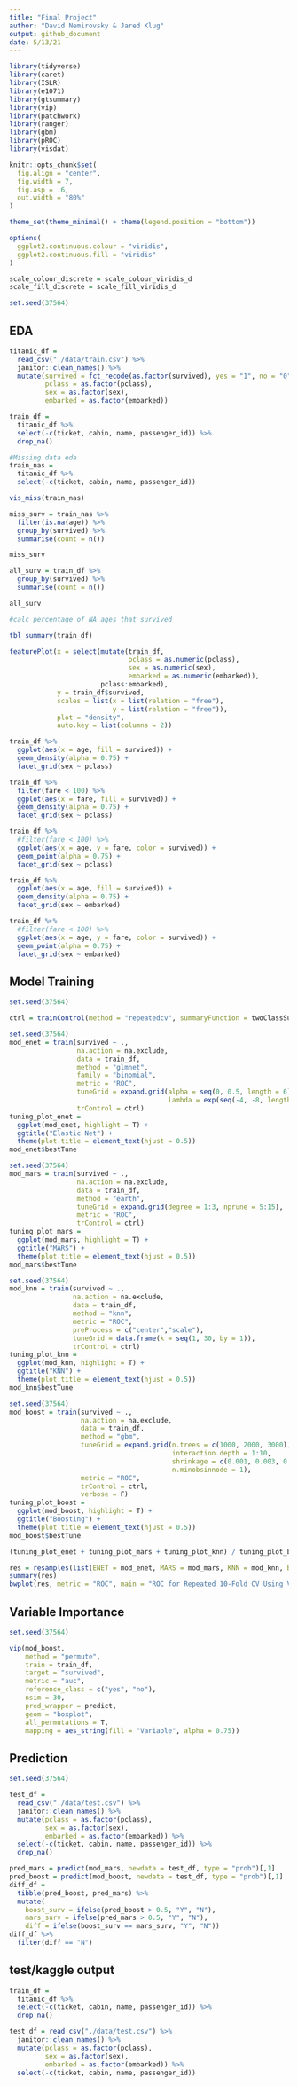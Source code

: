 ```yaml
---
title: "Final Project"
author: "David Nemirovsky & Jared Klug"
output: github_document
date: 5/13/21
--- 
```


```r
library(tidyverse)
library(caret)
library(ISLR)
library(e1071)
library(gtsummary)
library(vip)
library(patchwork)
library(ranger)
library(gbm)
library(pROC)
library(visdat)

knitr::opts_chunk$set(
  fig.align = "center",
  fig.width = 7,
  fig.asp = .6,
  out.width = "80%"
)

theme_set(theme_minimal() + theme(legend.position = "bottom"))

options(
  ggplot2.continuous.colour = "viridis",
  ggplot2.continuous.fill = "viridis"
)

scale_colour_discrete = scale_colour_viridis_d
scale_fill_discrete = scale_fill_viridis_d

set.seed(37564)
```

## **EDA**

```r
titanic_df = 
  read_csv("./data/train.csv") %>% 
  janitor::clean_names() %>% 
  mutate(survived = fct_recode(as.factor(survived), yes = "1", no = "0"), 
         pclass = as.factor(pclass), 
         sex = as.factor(sex), 
         embarked = as.factor(embarked))

train_df = 
  titanic_df %>% 
  select(-c(ticket, cabin, name, passenger_id)) %>% 
  drop_na()

#Missing data eda
train_nas = 
  titanic_df %>% 
  select(-c(ticket, cabin, name, passenger_id))

vis_miss(train_nas)

miss_surv = train_nas %>% 
  filter(is.na(age)) %>% 
  group_by(survived) %>% 
  summarise(count = n())

miss_surv

all_surv = train_df %>% 
  group_by(survived) %>% 
  summarise(count = n())

all_surv 

#calc percentage of NA ages that survived

tbl_summary(train_df)

featurePlot(x = select(mutate(train_df, 
                              pclass = as.numeric(pclass), 
                              sex = as.numeric(sex),
                              embarked = as.numeric(embarked)),
                       pclass:embarked), 
            y = train_df$survived,
            scales = list(x = list(relation = "free"), 
                          y = list(relation = "free")),
            plot = "density", 
            auto.key = list(columns = 2))

train_df %>% 
  ggplot(aes(x = age, fill = survived)) +
  geom_density(alpha = 0.75) + 
  facet_grid(sex ~ pclass)

train_df %>% 
  filter(fare < 100) %>% 
  ggplot(aes(x = fare, fill = survived)) +
  geom_density(alpha = 0.75) + 
  facet_grid(sex ~ pclass)

train_df %>% 
  #filter(fare < 100) %>% 
  ggplot(aes(x = age, y = fare, color = survived)) +
  geom_point(alpha = 0.75) + 
  facet_grid(sex ~ pclass)

train_df %>% 
  ggplot(aes(x = age, fill = survived)) + 
  geom_density(alpha = 0.75) + 
  facet_grid(sex ~ embarked)

train_df %>% 
  #filter(fare < 100) %>% 
  ggplot(aes(x = age, y = fare, color = survived)) +
  geom_point(alpha = 0.75) + 
  facet_grid(sex ~ embarked)
```

## **Model Training**

```r
set.seed(37564)

ctrl = trainControl(method = "repeatedcv", summaryFunction = twoClassSummary, classProbs = T, number = 10, repeats = 5)

set.seed(37564)
mod_enet = train(survived ~ .,
                 na.action = na.exclude, 
                 data = train_df, 
                 method = "glmnet", 
                 family = "binomial", 
                 metric = "ROC", 
                 tuneGrid = expand.grid(alpha = seq(0, 0.5, length = 6), 
                                        lambda = exp(seq(-4, -8, length = 50))),
                 trControl = ctrl)
tuning_plot_enet = 
  ggplot(mod_enet, highlight = T) + 
  ggtitle("Elastic Net") +
  theme(plot.title = element_text(hjust = 0.5))
mod_enet$bestTune

set.seed(37564)
mod_mars = train(survived ~ ., 
                 na.action = na.exclude, 
                 data = train_df, 
                 method = "earth",
                 tuneGrid = expand.grid(degree = 1:3, nprune = 5:15), 
                 metric = "ROC", 
                 trControl = ctrl)
tuning_plot_mars = 
  ggplot(mod_mars, highlight = T) + 
  ggtitle("MARS") +
  theme(plot.title = element_text(hjust = 0.5))
mod_mars$bestTune

set.seed(37564)
mod_knn = train(survived ~ .,
                na.action = na.exclude, 
                data = train_df, 
                method = "knn",
                metric = "ROC", 
                preProcess = c("center","scale"),
                tuneGrid = data.frame(k = seq(1, 30, by = 1)), 
                trControl = ctrl)
tuning_plot_knn = 
  ggplot(mod_knn, highlight = T) + 
  ggtitle("KNN") +
  theme(plot.title = element_text(hjust = 0.5))
mod_knn$bestTune

set.seed(37564)
mod_boost = train(survived ~ .,
                  na.action = na.exclude,
                  data = train_df,
                  method = "gbm",
                  tuneGrid = expand.grid(n.trees = c(1000, 2000, 3000),
                                         interaction.depth = 1:10,
                                         shrinkage = c(0.001, 0.003, 0.005), 
                                         n.minobsinnode = 1),
                  metric = "ROC",
                  trControl = ctrl,
                  verbose = F)
tuning_plot_boost = 
  ggplot(mod_boost, highlight = T) + 
  ggtitle("Boosting") +
  theme(plot.title = element_text(hjust = 0.5))
mod_boost$bestTune

(tuning_plot_enet + tuning_plot_mars + tuning_plot_knn) / tuning_plot_boost

res = resamples(list(ENET = mod_enet, MARS = mod_mars, KNN = mod_knn, BOOST = mod_boost))
summary(res)
bwplot(res, metric = "ROC", main = "ROC for Repeated 10-Fold CV Using Various Models")
```

## **Variable Importance**

```r
set.seed(37564)

vip(mod_boost, 
    method = "permute", 
    train = train_df,
    target = "survived",
    metric = "auc",
    reference_class = c("yes", "no"),
    nsim = 30,
    pred_wrapper = predict,
    geom = "boxplot", 
    all_permutations = T,
    mapping = aes_string(fill = "Variable", alpha = 0.75))
```

## Prediction

```r
set.seed(37564)

test_df = 
  read_csv("./data/test.csv") %>% 
  janitor::clean_names() %>% 
  mutate(pclass = as.factor(pclass), 
         sex = as.factor(sex), 
         embarked = as.factor(embarked)) %>% 
  select(-c(ticket, cabin, name, passenger_id)) %>% 
  drop_na()

pred_mars = predict(mod_mars, newdata = test_df, type = "prob")[,1]
pred_boost = predict(mod_boost, newdata = test_df, type = "prob")[,1]
diff_df = 
  tibble(pred_boost, pred_mars) %>% 
  mutate(
    boost_surv = ifelse(pred_boost > 0.5, "Y", "N"), 
    mars_surv = ifelse(pred_mars > 0.5, "Y", "N"), 
    diff = ifelse(boost_surv == mars_surv, "Y", "N"))
diff_df %>% 
  filter(diff == "N")
```

## test/kaggle output
```r
train_df = 
  titanic_df %>% 
  select(-c(ticket, cabin, name, passenger_id)) %>% 
  drop_na()

test_df = read_csv("./data/test.csv") %>% 
  janitor::clean_names() %>% 
  mutate(pclass = as.factor(pclass), 
         sex = as.factor(sex), 
         embarked = as.factor(embarked)) %>% 
  select(-c(ticket, cabin, name, passenger_id))
  

```

